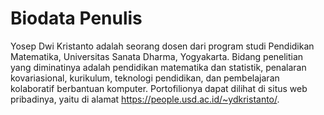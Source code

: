 # Biodata Penulis

Yosep Dwi Kristanto adalah seorang dosen dari program studi Pendidikan Matematika, Universitas Sanata Dharma, Yogyakarta. Bidang penelitian yang diminatinya adalah pendidikan matematika dan statistik, penalaran kovariasional, kurikulum, teknologi pendidikan, dan pembelajaran kolaboratif berbantuan komputer. Portofilionya dapat dilihat di situs web pribadinya, yaitu di alamat <https://people.usd.ac.id/~ydkristanto/>.
